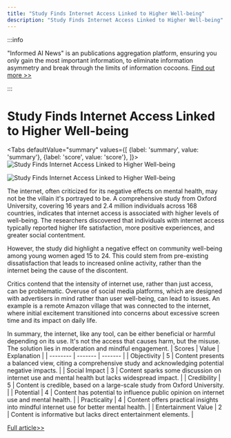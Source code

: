 ```yaml
---
title: "Study Finds Internet Access Linked to Higher Well-being"
description: "Study Finds Internet Access Linked to Higher Well-being"
---
```



:::info

"Informed AI News" is an publications aggregation platform, ensuring you only gain the most important information, to eliminate information asymmetry and break through the limits of information cocoons.  [Find out more >>](/)

:::

# Study Finds Internet Access Linked to Higher Well-being


<Tabs
	defaultValue="summary"
	values={[
	{label: 'summary', value: 'summary'},
	{label: 'score', value: 'score'},
]}>
<TabItem value="summary">
<img
  src="https://image.informedainews.com/2024/06/Hea-0LT-1717900549-0.jpg"
  alt="Study Finds Internet Access Linked to Higher Well-being"
/>

<img
  src="https://image.informedainews.com/2024/06/Hea-1KP-1717900549-1.jpg"
  alt="Study Finds Internet Access Linked to Higher Well-being"
/>



The internet, often criticized for its negative effects on mental health, may not be the villain it's portrayed to be. A comprehensive study from Oxford University, covering 16 years and 2.4 million individuals across 168 countries, indicates that internet access is associated with higher levels of well-being. The researchers discovered that individuals with internet access typically reported higher life satisfaction, more positive experiences, and greater social contentment.

However, the study did highlight a negative effect on community well-being among young women aged 15 to 24. This could stem from pre-existing dissatisfaction that leads to increased online activity, rather than the internet being the cause of the discontent.

Critics contend that the intensity of internet use, rather than just access, can be problematic. Overuse of social media platforms, which are designed with advertisers in mind rather than user well-being, can lead to issues. An example is a remote Amazon village that was connected to the internet, where initial excitement transitioned into concerns about excessive screen time and its impact on daily life.

In summary, the internet, like any tool, can be either beneficial or harmful depending on its use. It's not the access that causes harm, but the misuse. The solution lies in moderation and mindful engagement.
</TabItem>
<TabItem value="score">
	| Scores     | Value   | Explanation |
	| -------- | ------- | ------- |
	| Objectivity  | 5    | Content presents a balanced view, citing a comprehensive study and acknowledging potential negative impacts.    |
	| Social Impact | 3     | Content sparks some discussion on internet use and mental health but lacks widespread impact.    |
	| Credibility    | 5    | Content is credible, based on a large-scale study from Oxford University.    |
	| Potential    | 4    | Content has potential to influence public opinion on internet use and mental health.    |
	| Practicality    | 4    | Content offers practical insights into mindful internet use for better mental health.    |
	| Entertainment Value    | 2    | Content is informative but lacks direct entertainment elements.    |
</TabItem>
</Tabs>

[Full article>>](https://nautil.us/the-internet-might-be-good-for-us-642757/)
